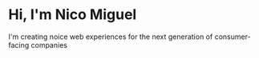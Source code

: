 # Hi, I'm Nico Miguel

I'm creating noice web experiences for the next generation of consumer-facing companies
